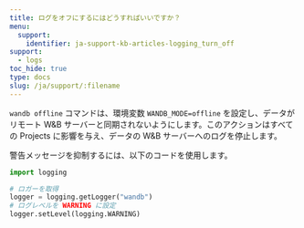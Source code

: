 ```yaml
---
title: ログをオフにするにはどうすればいいですか？
menu:
  support:
    identifier: ja-support-kb-articles-logging_turn_off
support:
  - logs
toc_hide: true
type: docs
slug: /ja/support/:filename
---
```

`wandb offline` コマンドは、環境変数 `WANDB_MODE=offline` を設定し、データがリモート W&B サーバーと同期されないようにします。このアクションはすべての Projects に影響を与え、データの W&B サーバーへのログを停止します。

警告メッセージを抑制するには、以下のコードを使用します。

```python
import logging

# ロガーを取得
logger = logging.getLogger("wandb")
# ログレベルを WARNING に設定
logger.setLevel(logging.WARNING)
```
